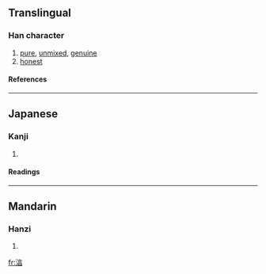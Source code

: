 ==Translingual==
===Han character===
{{Han char|rn=85|rad=水|as=09|sn=12|four=|canj=水卜口日 (EYRA)}}
# [[pure]], [[unmixed]], [[genuine]]
# [[honest]]
====References====
{{Han ref|kx=0639.111|dkj=17913|hdz=31683.090|uh=6E7B|ud=28283}}

----
==Japanese==
===Kanji===
{{ja-kanji|grade=|rs=水09}}
# {{defn|Japanese}} 
====Readings====
{{ja-readings|on=[[じゅん]] (jun), [[しゅん]] (shun)|kun=[[あつい]] (atsui)}}

----
==Mandarin==
===Hanzi===
{{cmn-hanzi|pin=[[chún]] ([[chun2]])|wg=ch'un<sup>2</sup>}}
# {{defn|Mandarin}}

[[fr:湻]]